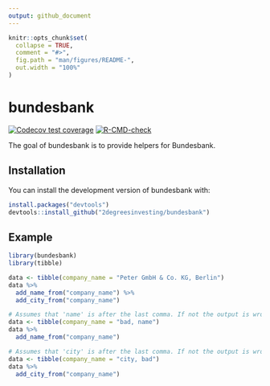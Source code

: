 ```yaml
---
output: github_document
---
```


<!-- README.md is generated from README.Rmd. Please edit that file -->

```r
knitr::opts_chunk$set(
  collapse = TRUE,
  comment = "#>",
  fig.path = "man/figures/README-",
  out.width = "100%"
)
```

# bundesbank

<!-- badges: start -->
[![Codecov test coverage](https://codecov.io/gh/2DegreesInvesting/bundesbank/branch/main/graph/badge.svg)](https://app.codecov.io/gh/2DegreesInvesting/bundesbank?branch=main)
[![R-CMD-check](https://github.com/2DegreesInvesting/bundesbank/actions/workflows/R-CMD-check.yaml/badge.svg)](https://github.com/2DegreesInvesting/bundesbank/actions/workflows/R-CMD-check.yaml)
<!-- badges: end -->

The goal of bundesbank is to provide helpers for Bundesbank.

## Installation

You can install the development version of bundesbank with:

``` r
install.packages("devtools")
devtools::install_github("2degreesinvesting/bundesbank")
```

## Example

```r
library(bundesbank)
library(tibble)

data <- tibble(company_name = "Peter GmbH & Co. KG, Berlin")
data %>%
  add_name_from("company_name") %>%
  add_city_from("company_name")

# Assumes that 'name' is after the last comma. If not the output is wrong.
data <- tibble(company_name = "bad, name")
data %>%
  add_name_from("company_name")

# Assumes that 'city' is after the last comma. If not the output is wrong.
data <- tibble(company_name = "city, bad")
data %>%
  add_city_from("company_name")
```
